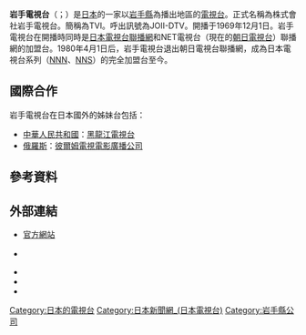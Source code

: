 {{Infobox company 
| name = 株式會社岩手電視
| name_en = Television Iwate Corporation.
| logo = TVI_logo.png
| logo_size =
| logo_caption = 
| image = Headquarters of TV Iwate and FM Iwate.jpg
| image_size = 250px
| image_caption = 岩手電視台總部與[[FM岩手|FM岩手]]總部（同棟七樓）
| type = [[股份公司|股份公司]]
| trading_name = TVI
| native_name = 株式会社テレビ岩手
| native_name_lang = ja
| traded_as = 
| local_code_name = JP
| local_code = 	3400001001037
| abbreviated_name = 
| foundation   = 1969年1月23日
| location     = {{JPN}} 〒020-8650<br />[[岩手縣|岩手縣]][[盛岡市|盛岡市]]內丸2番10號<ref name="gaiyo">{{cite web|url=https://www.tvi.jp/info/companyinfo/profile/|script-title=ja:会社概要|accessdate=2020-08-23|publisher={{lang|ja|テレビ岩手}}|language=ja|deadurl=no|archive-date=2020-05-18|archive-url=https://web.archive.org/web/20200518161935/https://www.tvi.jp/info/companyinfo/profile/}}</ref>
| zip_code     = 
| telephone_no = +81 19-624-1166
| founder = 
| key_people   = 代表取締役[[總經理|社長]]：榧野信治
| industry = 基於放送法的廣播電視業
| products = 
| assets = 
| equity = 
| capital  = 4億[[日圓|日圓]]（2020年3月底止）<ref name="gaiyo"></ref>
| revenue  = 40億9,799萬6,329日圓<br/>（2021年3月底止）<ref name="nenkan">{{cite book |author={{lang|ja|日本民間放送連盟}}|script-title=ja:『日本民間放送年鑑 2021』 |year=2021 |publisher={{lang|ja|コーケン出版}} |location=東京都 |isbn=9784990809065}}{{ja}}</ref>{{rp|250}}
| operating_income   = 
| net_income         = 2億3,666萬2,728日圓<br/>（2021年3月底止）<ref name="nenkan"></ref>{{rp|250}}
| market_value       =
| num_employees      = 87人（2020年7月）<ref name="mynavi">{{cite web|url=https://job.mynavi.jp/22/pc/search/corp112095/outline.html|script-title=ja:(株)テレビ岩手（TVI）|accessdate=2021-11-07|publisher={{lang|ja|マイナビ2022}}|language=ja|deadurl=no|archive-date=2021-11-07|archive-url=https://web.archive.org/web/20211107132058/https://job.mynavi.jp/22/pc/search/corp112095/outline.html}}</ref>
| P/E ratio          =
| earnings per share =
| Net asset value    =
| accounting_period  = 每年3月31日
| major_shareholder =  [[讀賣新聞集團本社|讀賣新聞集團本社]]（19.90%）<br />日本電視台小鳩文化事業團（18.60%）<br />[[日本電視控股|日本電視控股]]（14.3%）<ref>{{cite web|url=https://www.tele.soumu.go.jp/j/sys/media/index/chizyou.htm|script-title=ja:地上系放送事業者|accessdate=2020-08-19|publisher={{lang|ja|総務省}}|language=ja|deadurl=no|archive-date=2020-04-21|archive-url=https://web.archive.org/web/20200421232126/https://www.tele.soumu.go.jp/j/sys/media/index/chizyou.htm}}</ref>
| subsid = 
| homepage = {{url|http://www.tvi.jp/}}
| footnotes = 
| width = 325px
}}
{{頻道資訊
| 頻道名稱 = 岩手電視台<br/>{{lang|ja|テレビ岩手}}<br/>JOII-DTV
| 頻道圖片檔案 =  <!--上方已有，此略-->
| 頻道圖片尺寸 = 
| 頻道圖片名稱 = 
| 所屬國家 = {{JPN}}
| 總部所在 = {{JPN}} 〒020-8650<br />[[岩手縣|岩手縣]][[盛岡市|盛岡市]]內丸2番10號
| 播放地區 = [[岩手縣|岩手縣]]
| 開播日期 = 1969年12月1日
| 停播日期 = 
| 頻道類別 = 數位電視
| 視頻格式 = '''數位電視'''<br/>識別訊號：JOII-DTV
| 收視率 = 
| 收視率調查時間 = 
| 收視率資料來源 = 
| 頻道口號 = 
| 擁有者 = 株式會社岩手電視
| 持股者 = 
| 前頻道名稱 = 
| 被取代名稱 = 
| 集團其他頻道 = 
| 重播服務頻道 = 
| 頻道官方網站 = http://www.tvi.jp/
| 備註 =
| 無線電視供應商01 = 觀眾自行接收（數位電視）
| 無線電視頻道數01 = 18頻道（盛岡）<br/>遙控器代表數字：4
|}}
'''岩手電視台'''（{{jpn|j=株式会社テレビ岩手|hg=テレビいわて|rm=Terebi Iwate|f=y}}；{{lang-en|Television Iwate Corporation.}}）是[[日本|日本]]的一家以[[岩手縣|岩手縣]]為播出地區的[[電視台|電視台]]。正式名稱為株式會社岩手電視台。簡稱為TVI。呼出訊號為JOII-DTV。開播于1969年12月1日。岩手電視台在開播時同時是[[日本電視台|日本電視台]][[聯播網|聯播網]]和NET電視台（現在的[[朝日電視台|朝日電視台]]）聯播網的加盟台。1980年4月1日后，岩手電視台退出朝日電視台聯播網，成為日本電視台系列（[[日本新聞網_(日本電視台)|NNN]]、[[日本電視網協議會|NNS]]）的完全加盟台至今。

== 國際合作 ==
岩手電視台在日本國外的姊妹台包括：
* [[中華人民共和國|中華人民共和國]]：[[黑龍江電視台|黑龍江電視台]]
* [[俄羅斯|俄羅斯]]：[[彼爾姆電視電影廣播公司|彼爾姆電視電影廣播公司]]

==參考資料==
{{reflist}}

== 外部連結 ==
{{commonscat|TV Iwate}}
* [https://www.tvi.jp/ 官方網站] {{Wayback|url=https://www.tvi.jp/ |date=20220621181648 }}
* {{Twitter|TVI_info}}　
* {{Facebook|TVIinfo|岩手電視台［官方］}}
* {{Instagram|tvi_info|【官方】岩手電視台}}
* {{YouTube|user=tvimoviechannel|tvimoviechannel}}

{{NNN·NNS}}
{{tv-tohoku}}
{{DEFAULTSORT:Terebi Iwate}}
[[Category:日本的電視台|Category:日本的電視台]]
[[Category:日本新聞網_(日本電視台)|Category:日本新聞網_(日本電視台)]]
[[Category:岩手縣公司|Category:岩手縣公司]]